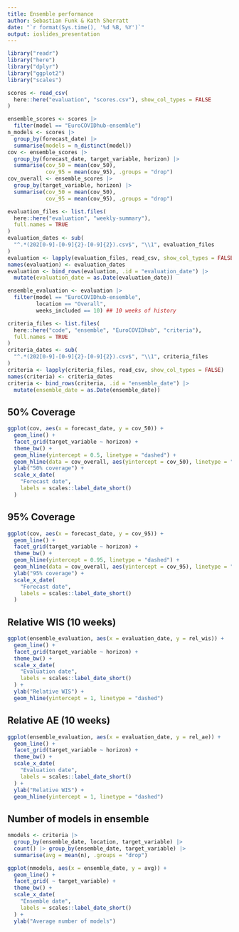 ```yaml
---
title: Ensemble performance
author: Sebastian Funk & Kath Sherratt
date: "`r format(Sys.time(), '%d %B, %Y')`"
output: ioslides_presentation
---
```


```r
library("readr")
library("here")
library("dplyr")
library("ggplot2")
library("scales")
```

```r
scores <- read_csv(
  here::here("evaluation", "scores.csv"), show_col_types = FALSE
)

ensemble_scores <- scores |>
  filter(model == "EuroCOVIDhub-ensemble")
n_models <- scores |>
  group_by(forecast_date) |>
  summarise(models = n_distinct(model))
cov <- ensemble_scores |>
  group_by(forecast_date, target_variable, horizon) |>
  summarise(cov_50 = mean(cov_50),
            cov_95 = mean(cov_95), .groups = "drop")
cov_overall <- ensemble_scores |>
  group_by(target_variable, horizon) |>
  summarise(cov_50 = mean(cov_50),
            cov_95 = mean(cov_95), .groups = "drop")

evaluation_files <- list.files(
  here::here("evaluation", "weekly-summary"),
  full.names = TRUE
)
evaluation_dates <- sub(
  "^.*(202[0-9]-[0-9]{2}-[0-9]{2}).csv$", "\\1", evaluation_files
)
evaluation <- lapply(evaluation_files, read_csv, show_col_types = FALSE)
names(evaluation) <- evaluation_dates
evaluation <- bind_rows(evaluation, .id = "evaluation_date") |>
  mutate(evaluation_date = as.Date(evaluation_date))

ensemble_evaluation <- evaluation |>
  filter(model == "EuroCOVIDhub-ensemble",
         location == "Overall",
         weeks_included == 10) ## 10 weeks of history

criteria_files <- list.files(
  here::here("code", "ensemble", "EuroCOVIDhub", "criteria"),
  full.names = TRUE
)
criteria_dates <- sub(
  "^.*(202[0-9]-[0-9]{2}-[0-9]{2}).csv$", "\\1", criteria_files
)
criteria <- lapply(criteria_files, read_csv, show_col_types = FALSE)
names(criteria) <- criteria_dates
criteria <- bind_rows(criteria, .id = "ensemble_date") |>
  mutate(ensemble_date = as.Date(ensemble_date))
```

## 50% Coverage
```r
ggplot(cov, aes(x = forecast_date, y = cov_50)) +
  geom_line() +
  facet_grid(target_variable ~ horizon) +
  theme_bw() +
  geom_hline(yintercept = 0.5, linetype = "dashed") +
  geom_hline(data = cov_overall, aes(yintercept = cov_50), linetype = "dotted") +
  ylab("50% coverage") +
  scale_x_date(
    "Forecast date",
    labels = scales::label_date_short()
  )

```

## 95% Coverage
```r
ggplot(cov, aes(x = forecast_date, y = cov_95)) +
  geom_line() +
  facet_grid(target_variable ~ horizon) +
  theme_bw() +
  geom_hline(yintercept = 0.95, linetype = "dashed") +
  geom_hline(data = cov_overall, aes(yintercept = cov_95), linetype = "dotted") +
  ylab("95% coverage") +
  scale_x_date(
    "Forecast date",
    labels = scales::label_date_short()
  )
```

## Relative WIS (10 weeks)
```r
ggplot(ensemble_evaluation, aes(x = evaluation_date, y = rel_wis)) +
  geom_line() +
  facet_grid(target_variable ~ horizon) +
  theme_bw() +
  scale_x_date(
    "Evaluation date",
    labels = scales::label_date_short()
  ) +
  ylab("Relative WIS") +
  geom_hline(yintercept = 1, linetype = "dashed")
```

## Relative AE (10 weeks)
```r
ggplot(ensemble_evaluation, aes(x = evaluation_date, y = rel_ae)) +
  geom_line() +
  facet_grid(target_variable ~ horizon) +
  theme_bw() +
  scale_x_date(
    "Evaluation date",
    labels = scales::label_date_short()
  ) +
  ylab("Relative WIS") +
  geom_hline(yintercept = 1, linetype = "dashed")
```

## Number of models in ensemble

```r
nmodels <- criteria |>
  group_by(ensemble_date, location, target_variable) |>
  count() |> group_by(ensemble_date, target_variable) |>
  summarise(avg = mean(n), .groups = "drop")

ggplot(nmodels, aes(x = ensemble_date, y = avg)) +
  geom_line() +
  facet_grid( ~ target_variable) +
  theme_bw() +
  scale_x_date(
    "Ensemble date",
    labels = scales::label_date_short()
  ) +
  ylab("Average number of models")
```
